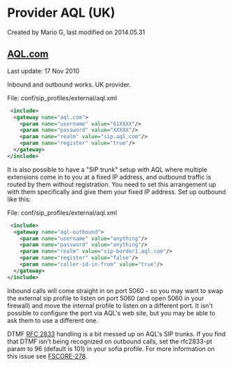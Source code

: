 
# Provider AQL (UK) 

 Created by  Mario G, last modified on 2014.05.31

## [AQL.com](http://AQL.com)

Last update: 17 Nov 2010

Inbound and outbound works. UK provider.

File: conf/sip\_profiles/external/aql.xml

```xml
 <include>
  <gateway name="aql.com">
    <param name="username" value="61XXXX"/>
    <param name="password" value="XXXXX"/>
    <param name="realm" value="sip.aql.com"/>
    <param name="register" value="true"/>
  </gateway>
</include> 
```

It is also possible to have a "SIP trunk" setup with AQL where multiple extensions come in to you at a fixed IP address, and outbound traffic is routed by them without registration. You need to set this arrangement up with them specifically and give them your fixed IP address. Set up outbound like this:

File: conf/sip\_profiles/external/aql.xml

```xml
 <include>
  <gateway name="aql-outbound">
    <param name="username" value="anything"/>
    <param name="password" value="anything"/>
    <param name="realm" value="sip-border1.aql.com"/>
    <param name="register" value="false"/>
    <param name="caller-id-in-from" value="true"/>
  </gateway>
</include> 
```

Inbound calls will come straight in on port 5060 - so you may want to swap the external sip profile to listen on port 5060 (and open 5060 in your firewall) and move the internal profile to listen on a different port. It isn't possible to configure the port via AQL's web site, but you may be able to ask them to use a different one.

DTMF [RFC 2833](https://tools.ietf.org/html/rfc2833) handling is a bit messed up on AQL's SIP trunks. If you find that DTMF isn't being recognized on outbound calls, set the rfc2833-pt param to 96 (default is 101) in your sofia profile. For more information on this issue see [FSCORE-278](http://jira.freeswitch.org/browse/FSCORE-278).


